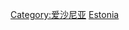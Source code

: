 {{Commons category multi|Buildings in Estonia|Structures in Estonia}}

[[Category:爱沙尼亚|Category:爱沙尼亚]]
[[Category:欧洲各国建筑物|Estonia]]